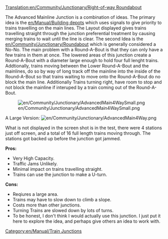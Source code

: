 [[Translation:en/Community/Junctionary/Right-of-way Roundabout]]
{{en/Community/Junctionary/Navigation}}

The Advanced Mainline Junction is a combination of ideas. The primary idea is the [[en/Manual/Building depots]] which uses signals to give priority to trains travelling on the main lines. The Layout displayed gives trains travelling straight through the junction preferential treatment by causing merging trains to wait until the line is clear. The second Idea is the [[en/Community/Junctionary/Roundabout]] which is generally considered a No-No. The main problem with a Round-A-Bout is that they can only have a few trains in them at once. The lowered areas of this junction create a Round-A-Bout with a diameter large enough to hold four full lenght trains. Addtionally, trains moving between the Lower Round-A-Bout and the mainlines, do so by way of long track off the mainline into the inside of the Round-A-Bout so that trains waiting to move onto the Round-A-Bout do no block the main line. Additionally Trains turning right, have room to stop and not block the mainline if interuped by a train coming out of the Round-A-Bout.

[[File:en/Community/Junctionary/AdvancedMain4WaySmall.png]]

A Large Version: [[File:en/Community/Junctionary/AdvancedMain4Way.png]]

What is not displayed in the screen shot is in the test, there were 4 stations just off screen, and a total of 16 full length trains moving through. The stations got backed up before the junction got jammed. 


'''Pros:'''
*Very High Capacity.
*Traffic Jams Unlikely.
*Minimal impact on trains travelling straight.
*Trains can use the junction to make a U-turn.
 
'''Cons:'''
*Reqiures a large area.
*Trains may have to slow down to climb a slope.
*Costs more than other junctions.
*Turning Trains are slowed down by lots of turns.
*To be honest, I don't think I would actually use this junction. I just put it here to explore the idea, and perhaps give others an idea to work with.

[[Category:en/Manual/Train Junctions]]